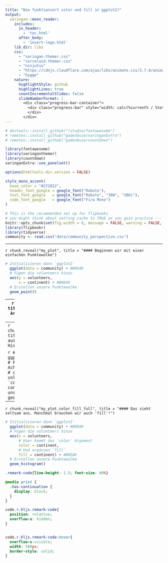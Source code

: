 ```yaml
---
title: "Wie funktioniert color und fill in ggplot2?"
output:
  xaringan::moon_reader:
    includes:
      in_header:
        - 'toc.html'
      after_body:
        - 'insert-logo.html'
    lib_dir: libs
    css:
      - "xaringan-themer.css"
      - "correlaid-themer.css"
      - "ninjutsu"
      - "https://cdnjs.cloudflare.com/ajax/libs/animate.css/3.7.0/animate.min.css"
      - "hygge"
    nature:
      highlightStyle: github
      highlightLines: true
      countIncrementalSlides: false
      slideNumberFormat: |
        <div class="progress-bar-container">
          <div class="progress-bar" style="width: calc(%current% / %total% * 100%);">
          </div>
        </div>
---
```

```r
# devtools::install_github("rstudio/fontawesome")
# remotes::install_github("gadenbuie/xaringanExtra")
# remotes::install_github("gadenbuie/countdown")

library(fontawesome)
library(xaringanthemer)
library(countdown)
xaringanExtra::use_panelset()

options(htmltools.dir.version = FALSE)

style_mono_accent(
  base_color = "#272822",
  header_font_google = google_font("Roboto"),
  text_font_google   = google_font("Roboto", "300", "300i"),
  code_font_google   = google_font("Fira Mono")
)
```



```r
# This is the recommended set up for flipbooks
# you might think about setting cache to TRUE as you gain practice --- building flipbooks from scratch can be time consuming
knitr::opts_chunk$set(fig.width = 6, message = FALSE, warning = FALSE, comment = "", cache = F)
library(flipbookr)
library(tidyverse)
community <- read.csv("data/community_perspective.csv")
```


---

`r chunk_reveal("my_plot", title = "#### Beginnen wir mit einer einfachen Punktewolke")`

```r
# Initialisieren dann `ggplot2`
  ggplot(data = community) + #BREAK
  # Fügen die volunteers hinzu
  aes(y = volunteers,
      x = continent) + #BREAK
  # Erstellen unsere Punktewolke
  geom_point()
```

---
`r chunk_reveal("my_plot_color", title = "#### Wir nehmen jetzt das Argument 'color = continent' mit auf:")`

```r
# Initialisieren dann `ggplot2`
  ggplot(data = community) + #BREAK
  # Fügen die volunteers hinzu
  aes(y = volunteers,
      x = continent,
      # Hier kommt das `color` Argument
      color = continent) + #BREAK
  # Erstellen unsere Punktewolke
  geom_point()
```

<!-- adjust font size in this css code chunk, currently 80 -->

---
`r chunk_reveal("my_plot_color_fill", title = "#### Reicht 'color' immer aus? Erstellen wir doch ein Histogramm und probieren es aus!")`

```r
# Initialisieren dann `ggplot2`
  ggplot(data = community) + #BREAK
  # Fügen die volunteers hinzu
  # Achtung, Histograms nehmen nur y-
  # oder x-Argumente
  aes(x = volunteers,
      # Hier kommt das `color` Argument
      color = continent) + #BREAK
  # Erstellen unsere Punktewolke
  geom_histogram()
```

---
`r chunk_reveal("my_plot_color_fill_full", title = "#### Das sieht seltsam aus. Manchmal brauchen wir auch 'fill'!")`

```r
# Initialisieren dann `ggplot2`
  ggplot(data = community) + #BREAK
  # Fügen die volunteers hinzu
  aes(x = volunteers,
      # Hier kommt das `color` Argument
      color = continent,
      # Und ergänzen `fill`
      fill = continent) + #BREAK
  # Erstellen unsere Punktewolke
  geom_histogram()
```

<!-- adjust font size in this css code chunk, currently 80 -->


```css
.remark-code{line-height: 1.5; font-size: 80%}

@media print {
  .has-continuation {
    display: block;
  }
}

code.r.hljs.remark-code{
  position: relative;
  overflow-x: hidden;
}


code.r.hljs.remark-code:hover{
  overflow-x:visible;
  width: 500px;
  border-style: solid;
}
```


